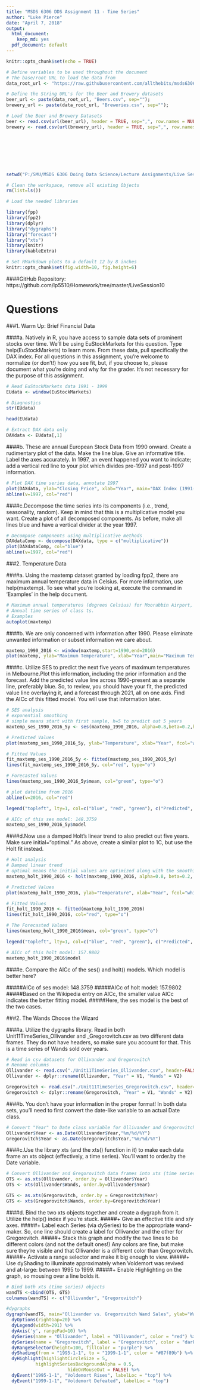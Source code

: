 ---
title: "MSDS 6306 DDS Assignment 11 - Time Series"
author: "Luke Pierce"
date: "April 7, 2018"
output:
  html_document:
    keep_md: yes
  pdf_document: default
---

```{r setup, include=FALSE}
knitr::opts_chunk$set(echo = TRUE)

# Define variables to be used throughout the document
# The base/root URL to load the data from
data_root_url <- "https://raw.githubusercontent.com/allthebits/msds6306-case-study-01/master/data/"

# Define the String URL's for the Beer and Brewery datasets
beer_url <- paste(data_root_url, "Beers.csv", sep="");
brewery_url <- paste(data_root_url, "Breweries.csv", sep="");

# Load the Beer and Brewery Datasets
beer <- read.csv(url(beer_url), header = TRUE, sep=",", row.names = NULL)
brewery <- read.csv(url(brewery_url), header = TRUE, sep=",", row.names = NULL)








setwd("P:/SMU/MSDS 6306 Doing Data Science/Lecture Assignments/Live Session Unit 11 Assignment")

# Clean the workspace, remove all existing Objects
rm(list=ls())

# Load the needed libraries

library(fpp)
library(fpp2)
library(dplyr)
library("dygraphs")
library("forecast")
library("xts")
library(knitr)
library(kableExtra)

# Set RMarkdown plots to a default 12 by 8 inches
knitr::opts_chunk$set(fig.width=10, fig.height=6)

```

####GitHub Repository: https://github.com/lp5510/Homework/tree/master/LiveSession10

# Questions

###1. Warm Up: Brief Financial Data 

####a. Natively in R, you have access to sample data sets of prominent stocks over time. We'll be using EuStockMarkets for this question. Type help(EuStockMarkets) to learn more. From these data, pull specifically the DAX index. For all questions in this assignment, you're welcome to normalize (or don't!) how you see fit, but, if you choose to, please document what you're doing and why for the grader. It's not necessary for the purpose of this assignment.

```{r Read EuStockMarkets and extract DAX data 1991 - 1999 P1, echo = TRUE}

# Read EuStockMarkets data 1991 - 1999 
EUdata <- window(EuStockMarkets)

# Diagnostics
str(EUdata)

```

```{r Read EuStockMarkets and extract DAX data 1991 - 1999 P2, echo = TRUE}

head(EUdata)

```


```{r Extract DAX data 1991 - 1999, echo = TRUE}

# Extract DAX data only
DAXdata <- EUdata[,1]

```

####b. These are annual European Stock Data from 1990 onward. Create a rudimentary plot of the data. Make the line blue. Give an informative title. Label the axes accurately. In 1997, an event happened you want to indicate; add a vertical red line to your plot which divides pre-1997 and post-1997 information.

```{r Plot DAX time series data, echo = TRUE}

# Plot DAX time series data, annotate 1997
plot(DAXdata, ylab="Closing Price", xlab="Year", main="DAX Index (1991-1999)", col = "blue")
abline(v=1997, col="red")

```

####c.Decompose the time series into its components (i.e., trend, seasonality, random). Keep in mind that this is a multiplicative model you want. Create a plot of all decomposed components. As before, make all lines blue and have a vertical divider at the year 1997.

```{r DAX decomposition, echo = TRUE}

# Decompose components using multiplicative methods
DAXdataComp <- decompose(DAXdata, type = c("multiplicative"))
plot(DAXdataComp, col="blue")
abline(v=1997, col="red")

```

###2. Temperature Data

####a. Using the maxtemp dataset granted by loading fpp2, there are maximum annual temperature data in Celsius. For more information, use help(maxtemp). To see what you're looking at, execute the command in 'Examples' in the help document.

```{r Read in the maxtemp dataset, run a quick plot, echo = TRUE, warning = FALSE}

# Maximum annual temperatures (degrees Celsius) for Moorabbin Airport, Melbourne. 1971-2016.
# Annual time series of class ts.
# Examples
autoplot(maxtemp)

```

####b. We are only concerned with information after 1990. Please eliminate unwanted information or subset information we care about.

```{r Clean data for post 1990 temperatures, echo = TRUE}

maxtemp_1990_2016 <- window(maxtemp,start=1990,end=2016)
plot(maxtemp, ylab="Maximum Temperature", xlab="Year",main="Maximum Temperature: Melborne, Australia", xlim=c(1990,2021))

```

####c. Utilize SES to predict the next five years of maximum temperatures in Melbourne.Plot this information, including the prior information and the forecast. Add the predicted value line across 1990-present as a separate line, preferably blue. So, to review, you should have your fit, the predicted value line overlaying it, and a forecast through 2021, all on one axis. Find the AICc of this fitted model. You will use that information later.

```{r ses fitted curve and predictions, echo = TRUE}

# SES analysis
# exponential smoothing
# simple means start with first sample, h=5 to predict out 5 years
maxtemp_ses_1990_2016_5y <- ses(maxtemp_1990_2016, alpha=0.8,beta=0.2,h=5)

# Predicted Values
plot(maxtemp_ses_1990_2016_5y, ylab="Temperature", xlab="Year", fcol="white", type="o", col="blue", main="Maximum Temperature Forecasts from Simple Exponential Smoothing")

# Fitted Values
fit_maxtemp_ses_1990_2016_5y <- fitted(maxtemp_ses_1990_2016_5y)
lines(fit_maxtemp_ses_1990_2016_5y, col="red", type="o")

# Forecasted Values
lines(maxtemp_ses_1990_2016_5y$mean, col="green", type="o")

# plot datelime from 2016
abline(v=2016, col="red")

legend("topleft", lty=1, col=c("blue", "red", "green"), c("Predicted", "Fitted", "5 Year Forecast"), pch=1)

``` 

```{r ses AICc, echo = TRUE}

# AICc of this ses model: 148.3759
maxtemp_ses_1990_2016_5y$model

```
####d.Now use a damped Holt's linear trend to also predict out five years. Make sure initial="optimal." As above, create a similar plot to 1C, but use the Holt fit instead.

```{r Holt dampened fitted curve and predictions, echo = TRUE}

# Holt analysis
# Damped linear trend 
# optimal means the initial values are optimized along with the smoothing parameters, h=5 to predict out 5 years
maxtemp_holt_1990_2016 <- holt(maxtemp_1990_2016, alpha=0.8, beta=0.2, damped=TRUE, initial='optimal', h=5)

# Predicted Values
plot(maxtemp_holt_1990_2016, ylab="Temperature", xlab="Year", fcol="white", type="o", main="Maximum Temperature Forecasts from Holt's Damped Smoothing", col="blue")

# Fitted Values
fit_holt_1990_2016 <- fitted(maxtemp_holt_1990_2016)
lines(fit_holt_1990_2016, col="red", type="o")

# The Forecasted Values
lines(maxtemp_holt_1990_2016$mean, col="green", type="o")

legend("topleft", lty=1, col=c("blue", "red", "green"), c("Predicted", "Fitted", "5 Year Forecast"), pch=1)

```
```{r Holt AICc, echo = TRUE}

# AICc of this holt model: 157.9802
maxtemp_holt_1990_2016$model

```

####e. Compare the AICc of the ses() and holt() models. Which model is better here?

#####AICc of ses model: 148.3759
#####AICc of holt model: 157.9802
#####Based on the Wikipedia entry on AICc, the smaller value AICc indicates the better fitting model.
#####Here, the ses model is the best of the two cases.

###2. The Wands Choose the Wizard

####a. Utilize the dygraphs library. Read in both Unit11TimeSeries_Ollivander and _Gregorovitch.csv as two different data frames. They do not have headers, so make sure you account for that. This is a time series of Wands sold over years.

```{r Read in csv datasets for Ollivander and Gregorovitch, echo = TRUE}

# Read in csv datasets for Ollivander and Gregorovitch
# Rename columns
Ollivander <- read.csv("./Unit11TimeSeries_Ollivander.csv", header=FALSE)
Ollivander <- dplyr::rename(Ollivander, "Year" = V1, "Wands" = V2)

Gregorovitch <- read.csv("./Unit11TimeSeries_Gregorovitch.csv", header=FALSE)
Gregorovitch <- dplyr::rename(Gregorovitch, "Year" = V1, "Wands" = V2)

```

####b. You don't have your information in the proper format! In both data sets, you'll need to first convert the date-like variable to an actual Date class.

```{r Convert "Year" to Date class variable for Ollivander and Gregorovitch, echo = TRUE}

# Convert "Year" to Date class variable for Ollivander and Gregorovitch
Ollivander$Year <- as.Date(Ollivander$Year,"%m/%d/%Y")
Gregorovitch$Year <- as.Date(Gregorovitch$Year,"%m/%d/%Y")

```

####c.Use the library xts (and the xts() function in it) to make each data frame an xts object (effectively, a time series). You'll want to order.by the Date variable.

```{r Convert Ollivander and Gregorovitch data frames into xts (time series) objects, echo = TRUE}

# Convert Ollivander and Gregorovitch data frames into xts (time series) objects 
OTS <- as.xts(Ollivander, order.by = Ollivander$Year)
OTS <- xts(Ollivander$Wands, order.by=Ollivander$Year)

GTS <- as.xts(Gregorovitch, order.by = Gregorovitch$Year)
GTS <- xts(Gregorovitch$Wands, order.by=Gregorovitch$Year)

```

####d. Bind the two xts objects together and create a dygraph from it. Utilize the help() index if you're stuck.
#####+ Give an effective title and x/y axes.
#####+ Label each Series (via dySeries) to be the appropriate wand-maker. So, one line should create a label for Ollivander and the other for Gregorovitch.
#####+ Stack this graph and modify the two lines to be different colors (and not the default ones!) Any colors are fine, but make sure they're visible and that Ollivander is a different color than Gregorovitch.
#####+ Activate a range selector and make it big enough to view.
#####+ Use dyShading to illuminate approximately when Voldemort was revived and at-large: between 1995 to 1999.
#####+ Enable Highlighting on the graph, so mousing over a line bolds it.   

```{r Bind and dygrapgh Ollivander and Gregorovitch xts objects, echo = TRUE}

# Bind both xts (time series) objects 
wandTS <-cbind(OTS, GTS)
colnames(wandTS) <- c("Ollivander", "Gregorovitch")

#dygraphs
dygraph(wandTS, main="Ollivander vs. Gregorovitch Wand Sales", ylab="Wands", xlab="Year") %>%
  dyOptions(rightGap=20) %>%
  dyLegend(width=291) %>%
  dyAxis('y', rangePad=10) %>%
  dySeries(name = "Ollivander", label = "Ollivander", color = "red") %>%
  dySeries(name = "Gregorovitch", label = "Gregorovitch", color = "darkgreen") %>%
  dyRangeSelector(height=100, fillColor = "purple") %>%
  dyShading(from = "1995-1-1", to = "1999-1-1", color = "#87f89b") %>%
  dyHighlight(highlightCircleSize = 5,
           highlightSeriesBackgroundAlpha = 0.5,
                       hideOnMouseOut = FALSE) %>%
  dyEvent("1995-1-1", "Voldemort Rises", labelLoc = "top") %>%
  dyEvent("1999-1-1", "Voldemort Defeated", labelLoc = "top")

```





